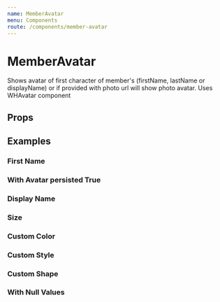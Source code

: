 ---
name: MemberAvatar
menu: Components
route: /components/member-avatar
---



# MemberAvatar

Shows avatar of first character of member's (firstName, lastName or displayName) or if provided with photo url will show photo avatar.
Uses WHAvatar component

## Props

<Props of={MemberAvatar} />

## Examples

### First Name

<Playground>
  <MemberAvatar
    profile={{
      id: 2339,
      firstName: "John",
      picture: null
    }}
  />
</Playground>

### With Avatar persisted True

<Playground>
  <MemberAvatar
    profile={{
      id: 2458,
      firstName: "John",
      lastName: "Doe",
      picture: {
        persisted: true,
        urls: {
          micro: "//placekitten.com/40/40",
          thumb: "//placekitten.com/100/100",
          small: "//placekitten.com/256/256",
          medium: "//placekitten.com/350/350"
        }
      }
    }}
    size={MemberAvatar.sizes.small}
  />
  <MemberAvatar
    profile={{
      id: 2458,
      firstName: "John",
      lastName: "Doe",
      picture: {
        persisted: true,
        urls: {
          micro: "//placekitten.com/40/40",
          thumb: "//placekitten.com/100/100",
          small: "//placekitten.com/256/256",
          medium: "//placekitten.com/350/350"
        }
      }
    }}
    size={MemberAvatar.sizes.medium}
  />
  <MemberAvatar
    profile={{
      id: 2458,
      firstName: "John",
      lastName: "Doe",
      picture: {
        persisted: true,
        urls: {
          micro: "//placekitten.com/40/40",
          thumb: "//placekitten.com/100/100",
          small: "//placekitten.com/256/256",
          medium: "//placekitten.com/350/350"
        }
      }
    }}
    size={MemberAvatar.sizes.large}
  />
  <MemberAvatar
    profile={{
      id: 2458,
      firstName: "John",
      lastName: "Doe",
      picture: {
        persisted: true,
        urls: {
          micro: "//placekitten.com/40/40",
          thumb: "//placekitten.com/100/100",
          small: "//placekitten.com/256/256",
          medium: "//placekitten.com/350/350"
        }
      }
    }}
    size={MemberAvatar.sizes.extraLarge}
  />
</Playground>

### Display Name

<Playground>
  <MemberAvatar
    profile={{
      id: 2154,
      firstName: "John",
      lastName: "Doe",
      displayName: "Display",
      picture: null
    }}
  />
</Playground>

### Size

<Playground>
  <MemberAvatar
    profile={{
      id: 3223,
      firstName: "John",
      lastName: "Doe",
      displayName: "Display",
      picture: null
    }}
    size={MemberAvatar.sizes.medium}
  />
</Playground>

### Custom Color

<Playground>
  <MemberAvatar
    profile={{
      id: 3223,
      firstName: "John",
      lastName: "Doe",
      displayName: "Display",
      picture: null
    }}
    size={MemberAvatar.sizes.medium}
    backgroundColor="#e53935"
    color="#EEEEEE"
  />
</Playground>

### Custom Style

<Playground>
  <MemberAvatar
    profile={{
      id: 1251,
      firstName: "John",
      lastName: "Doe",
      displayName: "Display",
      picture: null
    }}
    style={{ width: "120px", height: "120px", fontSize: "4rem" }}
  />
</Playground>

### Custom Shape

<Playground>
  <MemberAvatar
    profile={{
      id: 2845,
      firstName: "John",
      lastName: "Doe",
      displayName: "Display",
      picture: null
    }}
    size={MemberAvatar.sizes.medium}
    variant="square"
  />
</Playground>

### With Null Values

<Playground>
  <MemberAvatar profile={{ id: 3223 }} backgroundColor="#BDBDBD" />
</Playground>
